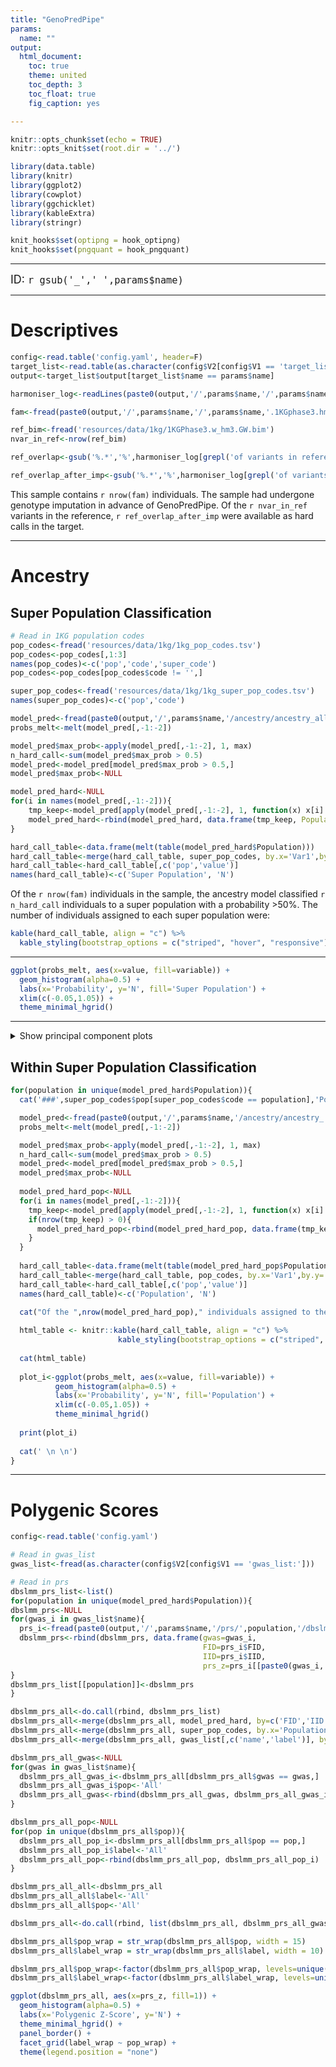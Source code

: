 ---
title: "GenoPredPipe"
params:
  name: ""
output:
  html_document:
    toc: true
    theme: united
    toc_depth: 3
    toc_float: true
    fig_caption: yes

---

```{r setup, include=FALSE}

knitr::opts_chunk$set(echo = TRUE)
knitr::opts_knit$set(root.dir = '../')

library(data.table)
library(knitr)
library(ggplot2)
library(cowplot)
library(ggchicklet)
library(kableExtra)
library(stringr)

knit_hooks$set(optipng = hook_optipng)
knit_hooks$set(pngquant = hook_pngquant)

```

***

<font size="4"> 
ID: `r gsub('_',' ',params$name)`
</font>

***

# Descriptives

```{R, eval=T, echo=F}

config<-read.table('config.yaml', header=F)
target_list<-read.table(as.character(config$V2[config$V1 == 'target_list:']), header=T)
output<-target_list$output[target_list$name == params$name]

harmoniser_log<-readLines(paste0(output,'/',params$name,'/',params$name,'.1KGphase3.hm3.chr.hm3_harmoniser.log'))

fam<-fread(paste0(output,'/',params$name,'/',params$name,'.1KGphase3.hm3.chr22.fam'))

ref_bim<-fread('resources/data/1kg/1KGPhase3.w_hm3.GW.bim')
nvar_in_ref<-nrow(ref_bim)

ref_overlap<-gsub('%.*','%',harmoniser_log[grepl('of variants in reference are in the target.',harmoniser_log)])

ref_overlap_after_imp<-gsub('%.*','%',harmoniser_log[grepl('of variants in reference are in the target.',harmoniser_log)])

```

This sample contains `r nrow(fam)` individuals. The sample had undergone genotype imputation in advance of GenoPredPipe. Of the `r nvar_in_ref` variants in the reference, `r ref_overlap_after_imp` were available as hard calls in the target.

***

# Ancestry

## Super Population Classification

```{R, eval=T, echo=F, message=F, warning=F}
# Read in 1KG population codes
pop_codes<-fread('resources/data/1kg/1kg_pop_codes.tsv')
pop_codes<-pop_codes[,1:3]
names(pop_codes)<-c('pop','code','super_code')
pop_codes<-pop_codes[pop_codes$code != '',]

super_pop_codes<-fread('resources/data/1kg/1kg_super_pop_codes.tsv')
names(super_pop_codes)<-c('pop','code')

model_pred<-fread(paste0(output,'/',params$name,'/ancestry/ancestry_all/',params$name,'.Ancestry.model_pred'))
probs_melt<-melt(model_pred[,-1:-2])

model_pred$max_prob<-apply(model_pred[,-1:-2], 1, max)
n_hard_call<-sum(model_pred$max_prob > 0.5)
model_pred<-model_pred[model_pred$max_prob > 0.5,]
model_pred$max_prob<-NULL

model_pred_hard<-NULL
for(i in names(model_pred[,-1:-2])){
	tmp_keep<-model_pred[apply(model_pred[,-1:-2], 1, function(x) x[i] == max(x)),1:2]
	model_pred_hard<-rbind(model_pred_hard, data.frame(tmp_keep, Population=i)) 
}

hard_call_table<-data.frame(melt(table(model_pred_hard$Population)))
hard_call_table<-merge(hard_call_table, super_pop_codes, by.x='Var1',by.y='code')
hard_call_table<-hard_call_table[,c('pop','value')]
names(hard_call_table)<-c('Super Population', 'N')

```

Of the `r nrow(fam)` individuals in the sample, the ancestry model classified `r n_hard_call` individuals to a super population with a probability >50%. The number of individuals assigned to each super population were:

```{r, eval=T, echo=F}
kable(hard_call_table, align = "c") %>%
  kable_styling(bootstrap_options = c("striped", "hover", "responsive"))
```

***

```{R, eval=T, echo=F, message=F, warning=F, fig.cap="Distribution of Super Population Probabilities", fig.dim = c(8, 4)}

ggplot(probs_melt, aes(x=value, fill=variable)) + 
  geom_histogram(alpha=0.5) +
  labs(x='Probability', y='N', fill='Super Population') +
  xlim(c(-0.05,1.05)) +
  theme_minimal_hgrid()

```

***

<details><summary>Show principal component plots</summary>

```{r, echo=FALSE, fig.cap="Principal Component Scores Compared to Reference Super Populations", out.width = '100%'}
knitr::include_graphics(normalizePath(paste0(output,'/',params$name,'/ancestry/ancestry_all/', params$name,'.Ancestry.PCs_plot_super_pop.png')))
```

```{r, eval=T, echo=F}
kable(super_pop_codes, align = "c") %>%
  kable_styling(bootstrap_options = c("striped", "hover", "responsive"))
```

</details>

## Within Super Population Classification

```{R, eval=T, results = "asis", echo=F, message=F, warning=F, fig.cap="Distribution of Population Probabilities", fig.dim = c(8, 4)}

for(population in unique(model_pred_hard$Population)){
  cat('###',super_pop_codes$pop[super_pop_codes$code == population],'Population Classification \n')

  model_pred<-fread(paste0(output,'/',params$name,'/ancestry/ancestry_',population,'/',params$name,'.Ancestry.model_pred'))
  probs_melt<-melt(model_pred[,-1:-2])

  model_pred$max_prob<-apply(model_pred[,-1:-2], 1, max)
  n_hard_call<-sum(model_pred$max_prob > 0.5)
  model_pred<-model_pred[model_pred$max_prob > 0.5,]
  model_pred$max_prob<-NULL
  
  model_pred_hard_pop<-NULL
  for(i in names(model_pred[,-1:-2])){
  	tmp_keep<-model_pred[apply(model_pred[,-1:-2], 1, function(x) x[i] == max(x)),1:2]
  	if(nrow(tmp_keep) > 0){
  	  model_pred_hard_pop<-rbind(model_pred_hard_pop, data.frame(tmp_keep, Population=i)) 
  	}
  }
  
  hard_call_table<-data.frame(melt(table(model_pred_hard_pop$Population)))
  hard_call_table<-merge(hard_call_table, pop_codes, by.x='Var1',by.y='code')
  hard_call_table<-hard_call_table[,c('pop','value')]
  names(hard_call_table)<-c('Population', 'N')
  
  cat("Of the ",nrow(model_pred_hard_pop)," individuals assigned to the ",population," super population, the ancestry model classified ",n_hard_call," individuals to a specific ",super_pop_codes$pop[super_pop_codes$code == population]," population with a probability >50%. The number of individuals assigned to each ",super_pop_codes$pop[super_pop_codes$code == population]," population were: \n", sep='')

  html_table <- knitr::kable(hard_call_table, align = "c") %>%
                        kable_styling(bootstrap_options = c("striped", "hover", "responsive"))
  
  cat(html_table)
  
  plot_i<-ggplot(probs_melt, aes(x=value, fill=variable)) + 
          geom_histogram(alpha=0.5) +
          labs(x='Probability', y='N', fill='Population') +
          xlim(c(-0.05,1.05)) +
          theme_minimal_hgrid()
  
  print(plot_i)
  
  cat(' \n \n')
}

```

***

# Polygenic Scores

```{R, eval=T, echo=F, message=F, warning=F}
config<-read.table('config.yaml')

# Read in gwas_list
gwas_list<-fread(as.character(config$V2[config$V1 == 'gwas_list:']))

# Read in prs
dbslmm_prs_list<-list()
for(population in unique(model_pred_hard$Population)){
dbslmm_prs<-NULL
for(gwas_i in gwas_list$name){
  prs_i<-fread(paste0(output,'/',params$name,'/prs/',population,'/dbslmm/',gwas_i,'/',params$name,'.',gwas_i,'.',population,'.profiles'))
  dbslmm_prs<-rbind(dbslmm_prs, data.frame(gwas=gwas_i,
                                           FID=prs_i$FID,
                                           IID=prs_i$IID,
                                           prs_z=prs_i[[paste0(gwas_i,'_DBSLMM')]]))
}
dbslmm_prs_list[[population]]<-dbslmm_prs
}
```

```{R, eval=T, echo=F, message=F, warning=F, fig.cap="Distribution of DBSLMM PRS", fig.dim = c(8, 2*nrow(gwas_list))}

dbslmm_prs_all<-do.call(rbind, dbslmm_prs_list)
dbslmm_prs_all<-merge(dbslmm_prs_all, model_pred_hard, by=c('FID','IID'))
dbslmm_prs_all<-merge(dbslmm_prs_all, super_pop_codes, by.x='Population',by.y='code')
dbslmm_prs_all<-merge(dbslmm_prs_all, gwas_list[,c('name','label')], by.x='gwas', by.y='name')

dbslmm_prs_all_gwas<-NULL
for(gwas in gwas_list$name){
  dbslmm_prs_all_gwas_i<-dbslmm_prs_all[dbslmm_prs_all$gwas == gwas,]
  dbslmm_prs_all_gwas_i$pop<-'All'
  dbslmm_prs_all_gwas<-rbind(dbslmm_prs_all_gwas, dbslmm_prs_all_gwas_i)
}

dbslmm_prs_all_pop<-NULL
for(pop in unique(dbslmm_prs_all$pop)){
  dbslmm_prs_all_pop_i<-dbslmm_prs_all[dbslmm_prs_all$pop == pop,]
  dbslmm_prs_all_pop_i$label<-'All'
  dbslmm_prs_all_pop<-rbind(dbslmm_prs_all_pop, dbslmm_prs_all_pop_i)
}

dbslmm_prs_all_all<-dbslmm_prs_all
dbslmm_prs_all_all$label<-'All'
dbslmm_prs_all_all$pop<-'All'

dbslmm_prs_all<-do.call(rbind, list(dbslmm_prs_all, dbslmm_prs_all_gwas, dbslmm_prs_all_pop, dbslmm_prs_all_all))

dbslmm_prs_all$pop_wrap = str_wrap(dbslmm_prs_all$pop, width = 15)
dbslmm_prs_all$label_wrap = str_wrap(dbslmm_prs_all$label, width = 10)

dbslmm_prs_all$pop_wrap<-factor(dbslmm_prs_all$pop_wrap, levels=unique(dbslmm_prs_all$pop_wrap))
dbslmm_prs_all$label_wrap<-factor(dbslmm_prs_all$label_wrap, levels=unique(dbslmm_prs_all$label_wrap))

ggplot(dbslmm_prs_all, aes(x=prs_z, fill=1)) + 
  geom_histogram(alpha=0.5) +
  labs(x='Polygenic Z-Score', y='N') +
  theme_minimal_hgrid() +
  panel_border() +
  facet_grid(label_wrap ~ pop_wrap) +
  theme(legend.position = "none")

```

